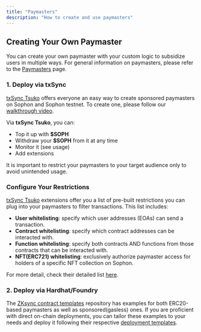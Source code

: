 ```yaml
---
title: "Paymasters"
description: "How to create and use paymasters"
---
```


## Creating Your Own Paymaster

You can create your own paymaster with your custom logic to subsidize users in multiple ways. For general information on paymasters, please refer to the [Paymasters](/architecture/paymasters) page.

### 1. Deploy via txSync

[txSync Tsuko](https://app.txsync.io/tsuko) offers everyone an easy way to create sponsored paymasters on Sophon and Sophon testnet. To create one, please follow our [walkthrough video](https://www.loom.com/share/bf5d2d2d774646eaa2aed3c71a822263?sid=7ba4d65f-465b-442e-b22a-30f52d75997d).

Via **txSync Tsuko**, you can:

- Top it up with **$SOPH**
- Withdraw your **$SOPH** from it at any time
- Monitor it (see usage)
- Add extensions

<Tip>
  It is important to restrict your paymasters to your target audience only to avoid unintended usage.
</Tip>

### Configure Your Restrictions

[txSync Tsuko](https://app.txsync.io/tsuko) extensions offer you a list of pre-built restrictions you can plug into your paymasters to filter transactions. This list includes:

- **User whitelisting**: specify which user addresses (EOAs) can send a transaction.
- **Contract whitelisting**: specify which contract addresses can be interacted with.
- **Function whitelisting**: specify both contracts AND functions from those contracts that can be interacted with.
- **NFT(ERC721) whitelisting**: exclusively authorize paymaster access for holders of a specific NFT collection on Sophon.

For more detail, check their detailed list [here](https://app.txsync.io/tsuko/restriction-catalog).

### 2. Deploy via Hardhat/Foundry

The [ZKsync contract templates](https://github.com/matter-labs/zksync-contract-templates/tree/main/templates/101/contracts/4-paymaster) repository has examples for both ERC20-based paymasters as well as sponsored(gasless) ones. If you are proficient with direct on-chain deployments, you can tailor these examples to your needs and deploy it following their respective [deployment templates](https://github.com/matter-labs/zksync-contract-templates/blob/main/templates/101/deploy/4-paymaster/gasless/deploy.ts).

